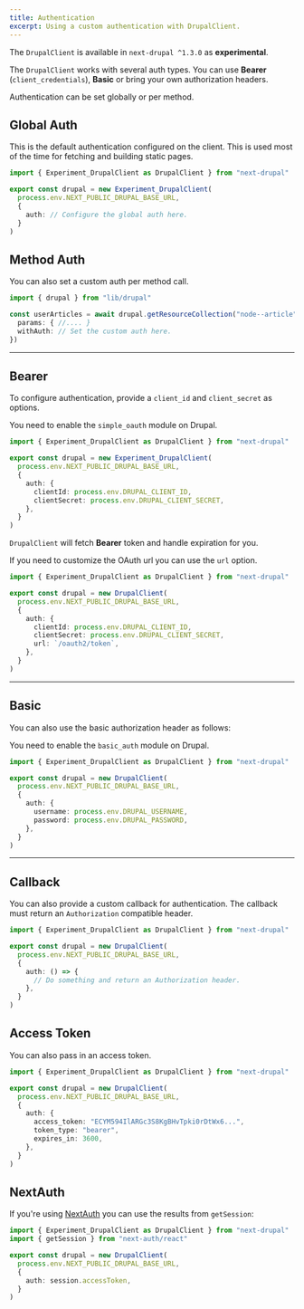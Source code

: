```yaml
---
title: Authentication
excerpt: Using a custom authentication with DrupalClient.
---
```


<Callout icon="⚠️">

The `DrupalClient` is available in `next-drupal ^1.3.0` as **experimental**.

</Callout>

The `DrupalClient` works with several auth types. You can use **Bearer** (`client_credentials`), **Basic** or bring your own authorization headers.

Authentication can be set globally or per method.

## Global Auth

This is the default authentication configured on the client. This is used most of the time for fetching and building static pages.

```ts title=lib/drupal.ts
import { Experiment_DrupalClient as DrupalClient } from "next-drupal"

export const drupal = new Experiment_DrupalClient(
  process.env.NEXT_PUBLIC_DRUPAL_BASE_URL,
  {
    auth: // Configure the global auth here.
  }
)
```

## Method Auth

You can also set a custom auth per method call.

```ts
import { drupal } from "lib/drupal"

const userArticles = await drupal.getResourceCollection("node--article", {
  params: { //.... }
  withAuth: // Set the custom auth here.
})
```

---

## Bearer

To configure authentication, provide a `client_id` and `client_secret` as options.

<Callout icon="⚠️">

You need to enable the `simple_oauth` module on Drupal.

</Callout>

```ts title=lib/drupal.ts
import { Experiment_DrupalClient as DrupalClient } from "next-drupal"

export const drupal = new Experiment_DrupalClient(
  process.env.NEXT_PUBLIC_DRUPAL_BASE_URL,
  {
    auth: {
      clientId: process.env.DRUPAL_CLIENT_ID,
      clientSecret: process.env.DRUPAL_CLIENT_SECRET,
    },
  }
)
```

`DrupalClient` will fetch **Bearer** token and handle expiration for you.

If you need to customize the OAuth url you can use the `url` option.

```ts title=lib/drupal.ts
import { Experiment_DrupalClient as DrupalClient } from "next-drupal"

export const drupal = new DrupalClient(
  process.env.NEXT_PUBLIC_DRUPAL_BASE_URL,
  {
    auth: {
      clientId: process.env.DRUPAL_CLIENT_ID,
      clientSecret: process.env.DRUPAL_CLIENT_SECRET,
      url: `/oauth2/token`,
    },
  }
)
```

---

## Basic

You can also use the basic authorization header as follows:

<Callout icon="⚠️">

You need to enable the `basic_auth` module on Drupal.

</Callout>

```ts title=lib/drupal.ts
import { Experiment_DrupalClient as DrupalClient } from "next-drupal"

export const drupal = new DrupalClient(
  process.env.NEXT_PUBLIC_DRUPAL_BASE_URL,
  {
    auth: {
      username: process.env.DRUPAL_USERNAME,
      password: process.env.DRUPAL_PASSWORD,
    },
  }
)
```

---

## Callback

You can also provide a custom callback for authentication. The callback must return an `Authorization` compatible header.

```ts title=lib/drupal.ts
import { Experiment_DrupalClient as DrupalClient } from "next-drupal"

export const drupal = new DrupalClient(
  process.env.NEXT_PUBLIC_DRUPAL_BASE_URL,
  {
    auth: () => {
      // Do something and return an Authorization header.
    },
  }
)
```

## Access Token

You can also pass in an access token.

```ts
import { Experiment_DrupalClient as DrupalClient } from "next-drupal"

export const drupal = new DrupalClient(
  process.env.NEXT_PUBLIC_DRUPAL_BASE_URL,
  {
    auth: {
      access_token: "ECYM594IlARGc3S8KgBHvTpki0rDtWx6...",
      token_type: "bearer",
      expires_in: 3600,
    },
  }
)
```

## NextAuth

If you're using [NextAuth](https://next-auth.js.org) you can use the results from `getSession`:

```ts
import { Experiment_DrupalClient as DrupalClient } from "next-drupal"
import { getSession } from "next-auth/react"

export const drupal = new DrupalClient(
  process.env.NEXT_PUBLIC_DRUPAL_BASE_URL,
  {
    auth: session.accessToken,
  }
)
```
